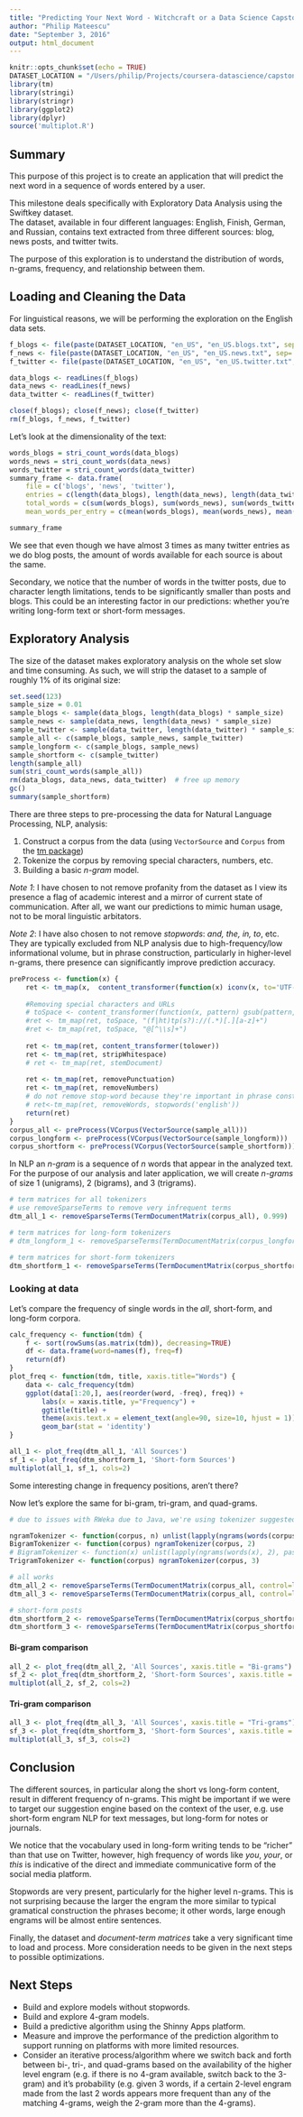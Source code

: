 ```yaml
---
title: "Predicting Your Next Word - Witchcraft or a Data Science Capstone Project (Milestone)?"
author: "Philip Mateescu"
date: "September 3, 2016"
output: html_document
---
```


```r
knitr::opts_chunk$set(echo = TRUE)
DATASET_LOCATION = "/Users/philip/Projects/coursera-datascience/capstone/final"
library(tm)
library(stringi)
library(stringr)
library(ggplot2)
library(dplyr)
source('multiplot.R')
```

## Summary

This purpose of this project is to create an application that will predict the next word in a sequence of words entered by a user. 

This milestone deals specifically with Exploratory Data Analysis using the Swiftkey dataset.  
 The dataset, available in four different languages: English, Finish, German, and Russian, contains text extracted from three different sources: blog, news posts, and twitter twits.

The purpose of this exploration is to understand the distribution of words, n-grams, frequency, and relationship between them.

## Loading and Cleaning the Data

For linguistical reasons, we will be performing the exploration on the English data sets.

```r
f_blogs <- file(paste(DATASET_LOCATION, "en_US", "en_US.blogs.txt", sep='/'), open="rb")
f_news <- file(paste(DATASET_LOCATION, "en_US", "en_US.news.txt", sep='/'), open="rb")
f_twitter <- file(paste(DATASET_LOCATION, "en_US", "en_US.twitter.txt", sep='/'), open="rb")

data_blogs <- readLines(f_blogs)
data_news <- readLines(f_news)
data_twitter <- readLines(f_twitter)

close(f_blogs); close(f_news); close(f_twitter)
rm(f_blogs, f_news, f_twitter)
```

Let's look at the dimensionality of the text:

```r
words_blogs = stri_count_words(data_blogs)
words_news = stri_count_words(data_news)
words_twitter = stri_count_words(data_twitter)
summary_frame <- data.frame(
    file = c('blogs', 'news', 'twitter'),
    entries = c(length(data_blogs), length(data_news), length(data_twitter)),
    total_words = c(sum(words_blogs), sum(words_news), sum(words_twitter)),
    mean_words_per_entry = c(mean(words_blogs), mean(words_news), mean(words_twitter)))

summary_frame
```

We see that even though we have almost 3 times as many twitter entries as we do blog posts,
the amount of words available for each source is about the same. 

Secondary, we notice that the number of words in the twitter posts, due to character length limitations, tends to be significantly smaller than posts and blogs. This could be an interesting factor in our predictions: whether you're writing long-form text or short-form messages.

## Exploratory Analysis

The size of the dataset makes exploratory analysis on the whole set slow and time consuming. As such, we will strip the dataset to a sample of roughly 1% of its original size:

```r
set.seed(123)
sample_size = 0.01
sample_blogs <- sample(data_blogs, length(data_blogs) * sample_size)
sample_news <- sample(data_news, length(data_news) * sample_size)
sample_twitter <- sample(data_twitter, length(data_twitter) * sample_size)
sample_all <- c(sample_blogs, sample_news, sample_twitter)
sample_longform <- c(sample_blogs, sample_news)
sample_shortform <- c(sample_twitter)
length(sample_all)
sum(stri_count_words(sample_all))
rm(data_blogs, data_news, data_twitter)  # free up memory
gc()
summary(sample_shortform)
```

There are three steps to pre-processing the data for Natural Language Processing, NLP, analysis:

1. Construct a corpus from the data (using `VectorSource` and `Corpus` from the [tm package](https://cran.r-project.org/web/packages/tm/index.html))
2. Tokenize the corpus by removing special characters, numbers, etc.
3. Building a basic *n-gram* model.

*Note 1*: I have chosen to not remove profanity from the dataset as I view its presence a flag of academic interest and a mirror of current state of communication. After all, we want our predictions to mimic human usage, not to be moral linguistic arbitators.

*Note 2*: I have also chosen to not remove *stopwords*: *and, the, in, to*, etc. They are typically excluded from NLP analysis due to high-frequency/low informational volume, but in phrase construction, particularly in higher-level n-grams, there presence can significantly improve prediction accuracy.

```r
preProcess <- function(x) {
    ret <- tm_map(x,  content_transformer(function(x) iconv(x, to='UTF-8-MAC', sub='byte')),  mc.cores=1)
    
    #Removing special characters and URLs
    # toSpace <- content_transformer(function(x, pattern) gsub(pattern, " ", x,fixed=TRUE))
    #ret <- tm_map(ret, toSpace, "(f|ht)tp(s?)://(.*)[.][a-z]+")
    #ret <- tm_map(ret, toSpace, "@[^\\s]+")
    
    ret <- tm_map(ret, content_transformer(tolower))
    ret <- tm_map(ret, stripWhitespace)
    # ret <- tm_map(ret, stemDocument)
    
    ret <- tm_map(ret, removePunctuation)
    ret <- tm_map(ret, removeNumbers)
    # do not remove stop-word because they're important in phrase construction
    # ret<-tm_map(ret, removeWords, stopwords('english'))
    return(ret)
}
corpus_all <- preProcess(VCorpus(VectorSource(sample_all)))
corpus_longform <- preProcess(VCorpus(VectorSource(sample_longform)))
corpus_shortform <- preProcess(VCorpus(VectorSource(sample_shortform)))
```

In NLP an *n-gram* is a sequence of *n* words that appear in the analyzed text. For the purpose of our analysis and later application, we will create *n-grams* of size 1 (unigrams), 2 (bigrams),  and 3 (trigrams).

```r

# term matrices for all tokenizers
# use removeSparseTerms to remove very infrequent terms
dtm_all_1 <- removeSparseTerms(TermDocumentMatrix(corpus_all), 0.999)

# term matrices for long-form tokenizers
# dtm_longform_1 <- removeSparseTerms(TermDocumentMatrix(corpus_longform), 0.999)

# term matrices for short-form tokenizers
dtm_shortform_1 <- removeSparseTerms(TermDocumentMatrix(corpus_shortform), 0.999)
```

### Looking at data

Let's compare the frequency of single words in the *all*, short-form, and long-form corpora.

```r
calc_frequency <- function(tdm) {
    f <- sort(rowSums(as.matrix(tdm)), decreasing=TRUE)
    df <- data.frame(word=names(f), freq=f)
    return(df)
}
plot_freq <- function(tdm, title, xaxis.title="Words") {
    data <- calc_frequency(tdm)
    ggplot(data[1:20,], aes(reorder(word, -freq), freq)) +
        labs(x = xaxis.title, y="Frequency") +
        ggtitle(title) + 
        theme(axis.text.x = element_text(angle=90, size=10, hjust = 1)) +
        geom_bar(stat = 'identity')
}
```

```r
all_1 <- plot_freq(dtm_all_1, 'All Sources')
sf_1 <- plot_freq(dtm_shortform_1, 'Short-form Sources')
multiplot(all_1, sf_1, cols=2)
```

Some interesting change in frequency positions, aren't there?

Now let's explore the same for bi-gram, tri-gram, and quad-grams.

```r
# due to issues with RWeka due to Java, we're using tokenizer suggested in http://stackoverflow.com/questions/37817975/error-in-rweka-in-r-package

ngramTokenizer <- function(corpus, n) unlist(lapply(ngrams(words(corpus), n), paste, collapse = " "), use.names = FALSE)
BigramTokenizer <- function(corpus) ngramTokenizer(corpus, 2)
# BigramTokenizer <- function(x) unlist(lapply(ngrams(words(x), 2), paste, collapse = " "), use.names = FALSE)
TrigramTokenizer <- function(corpus) ngramTokenizer(corpus, 3)

# all works
dtm_all_2 <- removeSparseTerms(TermDocumentMatrix(corpus_all, control=list(tokenize=BigramTokenizer)), 0.999)
dtm_all_3 <- removeSparseTerms(TermDocumentMatrix(corpus_all, control=list(tokenize=TrigramTokenizer)), 0.999)

# short-form posts
dtm_shortform_2 <- removeSparseTerms(TermDocumentMatrix(corpus_shortform, control=list(tokenize=BigramTokenizer)), 0.999)
dtm_shortform_3 <- removeSparseTerms(TermDocumentMatrix(corpus_shortform, control=list(tokenize=TrigramTokenizer)), 0.999)
```

#### Bi-gram comparison

```r
all_2 <- plot_freq(dtm_all_2, 'All Sources', xaxis.title = "Bi-grams")
sf_2 <- plot_freq(dtm_shortform_2, 'Short-form Sources', xaxis.title = "Bi-grams")
multiplot(all_2, sf_2, cols=2)
```

#### Tri-gram comparison

```r
all_3 <- plot_freq(dtm_all_3, 'All Sources', xaxis.title = "Tri-grams")
sf_3 <- plot_freq(dtm_shortform_3, 'Short-form Sources', xaxis.title = 'Tri-grams')
multiplot(all_3, sf_3, cols=2)
```

## Conclusion

The different sources, in particular along the short vs long-form content, result in different frequency of n-grams. This might be important if we were to target our suggestion engine based on the context of the user, e.g. use short-form engram NLP for text messages, but long-form for notes or journals. 

We notice that the vocabulary used in long-form writing tends to be "richer" than that use on Twitter, however, high frequency of words like *you*, *your*, or *this* is indicative of the direct and immediate communicative form of the social media platform.

Stopwords are very present, particularly for the higher level n-grams. This is not surprising because the larger the engram the more similar to typical gramatical construction the phrases become; it other words, large enough engrams will be almost entire sentences.

Finally, the dataset and *document-term matrices* take a very significant time to load and process. More consideration needs to be given in the next steps to possible optimizations.

## Next Steps

* Build and explore models without stopwords.
* Build and explore 4-gram models.
* Build a predictive algorithm using the Shinny Apps platform.
* Measure and improve the performance of the prediction algorithm to support running on platforms with more limited resources.
* Consider an iterative process/algorithm where we switch back and forth between bi-, tri-, and quad-grams based on the availability of the higher level engram (e.g. if there is no 4-gram available, switch back to the 3-gram) and it's probability (e.g. given 3 words, if a certain 2-level engram made from the last 2 words appears more frequent than any of the matching 4-grams, weigh the 2-gram more than the 4-grams).